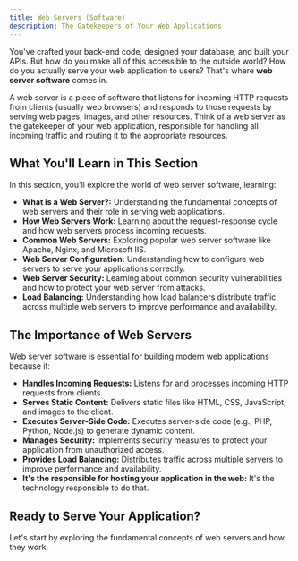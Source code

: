 ```yaml
---
title: Web Servers (Software)
description: The Gatekeepers of Your Web Applications
---
```


You've crafted your back-end code, designed your database, and built your APIs.
But how do you make all of this accessible to the outside world? How do you actually serve your web application to users? That's where **web server software** comes in.

A web server is a piece of software that listens for incoming HTTP requests from clients (usually web browsers) and responds to those requests by serving web pages, images, and other resources.
Think of a web server as the gatekeeper of your web application, responsible for handling all incoming traffic and routing it to the appropriate resources.

## What You'll Learn in This Section

In this section, you'll explore the world of web server software, learning:

- **What is a Web Server?:** Understanding the fundamental concepts of web servers and their role in serving web applications.
- **How Web Servers Work:** Learning about the request-response cycle and how web servers process incoming requests.
- **Common Web Servers:** Exploring popular web server software like Apache, Nginx, and Microsoft IIS.
- **Web Server Configuration:** Understanding how to configure web servers to serve your applications correctly.
- **Web Server Security:** Learning about common security vulnerabilities and how to protect your web server from attacks.
- **Load Balancing:** Understanding how load balancers distribute traffic across multiple web servers to improve performance and availability.

## The Importance of Web Servers

Web server software is essential for building modern web applications because it:

- **Handles Incoming Requests:** Listens for and processes incoming HTTP requests from clients.
- **Serves Static Content:** Delivers static files like HTML, CSS, JavaScript, and images to the client.
- **Executes Server-Side Code:** Executes server-side code (e.g., PHP, Python, Node.js) to generate dynamic content.
- **Manages Security:** Implements security measures to protect your application from unauthorized access.
- **Provides Load Balancing:** Distributes traffic across multiple servers to improve performance and availability.
- **It's the responsible for hosting your application in the web:** It's the technology responsible to do that.

## Ready to Serve Your Application?

Let's start by exploring the fundamental concepts of web servers and how they work.
